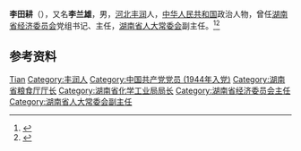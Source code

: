 '''李田耕'''（{{bd|1924年|4月|2017年|7月17日}}），又名'''李兰雄'''，男，[[河北|河北]][[丰润县|丰润]]人，[[中华人民共和国|中华人民共和国]]政治人物，曾任[[湖南省经济委员会|湖南省经济委员会]]党组书记、主任，[[湖南省人大常委会|湖南省人大常委会]]副主任。<ref>{{Cite book|title=湖南大辞典|author=禹舜主编; 朱益民, 姚洪波, 易延绶等副主编|publisher=新华出版社|year=1995|isbn=|location=北京|pages=}}</ref><ref>{{Cite book|title=湖南百科全书|author=禹舜主编; 洪期钧副主编|publisher=岳麓书社|year=1999|isbn=|location=长沙|pages=}}</ref>

== 参考资料 ==
{{reflist}}

{{中国人物小作品}}

{{Authority control}}
{{DEFAULTSORT:Li李}}
[[Category:李姓|Tian]]
[[Category:丰润人|Category:丰润人]]
[[Category:中国共产党党员_(1944年入党)|Category:中国共产党党员 (1944年入党)]]
[[Category:湖南省粮食厅厅长|Category:湖南省粮食厅厅长]]
[[Category:湖南省化学工业局局长|Category:湖南省化学工业局局长]]
[[Category:湖南省经济委员会主任|Category:湖南省经济委员会主任]]
[[Category:湖南省人大常委会副主任|Category:湖南省人大常委会副主任]]
